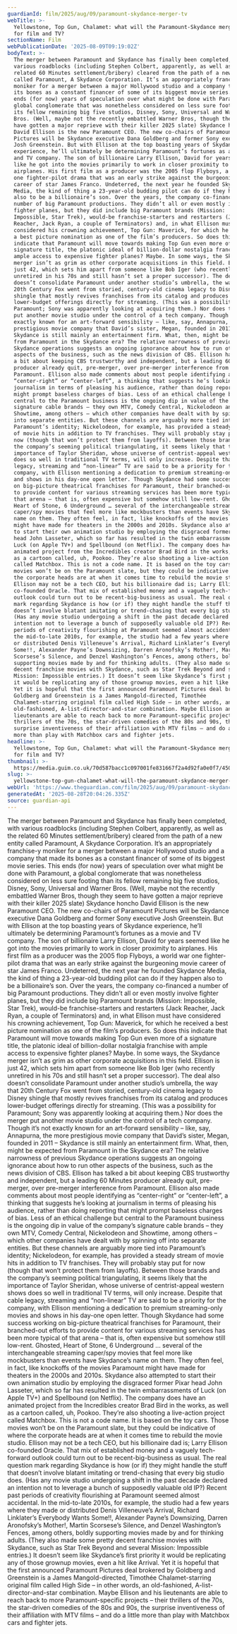 ```yaml
---
guardianId: film/2025/aug/09/paramount-skydance-merger-tv
webTitle: >-
  Yellowstone, Top Gun, Chalamet: what will the Paramount-Skydance merger mean
  for film and TV?
sectionName: Film
webPublicationDate: '2025-08-09T09:19:02Z'
bodyText: >-
  The merger between Paramount and Skydance has finally been completed, with
  various roadblocks (including Stephen Colbert, apparently, as well as the
  related 60 Minutes settlement/bribery) cleared from the path of a new entity
  called Paramount, A Skydance Corporation. It’s an appropriately franchise-y
  moniker for a merger between a major Hollywood studio and a company that made
  its bones as a constant financer of some of its biggest movie series. This
  ends (for now) years of speculation over what might be done with Paramount, a
  global conglomerate that was nonetheless considered on less sure footing than
  its fellow remaining big five studios, Disney, Sony, Universal and Warner
  Bros. (Well, maybe not the recently embattled Warner Bros, though they seem to
  have gotten a major reprieve with their killer 2025 slate) Skydance honcho
  David Ellison is the new Paramount CEO. The new co-chairs of Paramount
  Pictures will be Skydance executive Dana Goldberg and former Sony executive
  Josh Greenstein. But with Ellison at the top boasting years of Skydance
  experience, he’ll ultimately be determining Paramount’s fortunes as a movie
  and TV company. The son of billionaire Larry Ellison, David for years seemed
  like he got into the movies primarily to work in closer proximity to
  airplanes. His first film as a producer was the 2005 flop Flyboys, a world war
  one fighter-pilot drama that was an early strike against the burgeoning movie
  career of star James Franco. Undeterred, the next year he founded Skydance
  Media, the kind of thing a 23-year-old budding pilot can do if they happen
  also to be a billionaire’s son. Over the years, the company co-financed a
  number of big Paramount productions. They didn’t all or even mostly involve
  fighter planes, but they did include big Paramount brands (Mission:
  Impossible, Star Trek), would-be franchise-starters and restarters (Jack
  Reacher, Jack Ryan, a couple of Terminators) and, in what Ellison must have
  considered his crowning achievement, Top Gun: Maverick, for which he received
  a best picture nomination as one of the film’s producers. So does this
  indicate that Paramount will move towards making Top Gun even more of a
  signature title, the platonic ideal of billion-dollar nostalgia franchise with
  ample access to expensive fighter planes? Maybe. In some ways, the Skydance
  merger isn’t as grim as other corporate acquisitions in this field. Ellison is
  just 42, which sets him apart from someone like Bob Iger (who recently
  unretired in his 70s and still hasn’t set a proper successor). The deal also
  doesn’t consolidate Paramount under another studio’s umbrella, the way that
  20th Century Fox went from storied, century-old cinema legacy to Disney
  shingle that mostly revives franchises from its catalog and produces
  lower-budget offerings directly for streaming. (This was a possibility for
  Paramount; Sony was apparently looking at acquiring them.) Nor does the merger
  put another movie studio under the control of a tech company. Though it’s not
  exactly known for an art-forward sensibility – like, say, Annapurna, the more
  prestigious movie company that David’s sister, Megan, founded in 2011 –
  Skydance is still mainly an entertainment firm. What, then, might be expected
  from Paramount in the Skydance era? The relative narrowness of previous
  Skydance operations suggests an ongoing ignorance about how to run other
  aspects of the business, such as the news division of CBS. Ellison has talked
  a bit about keeping CBS trustworthy and independent, but a leading 60 Minutes
  producer already quit, pre-merger, over pre-merger interference from
  Paramount. Ellison also made comments about most people identifying as
  “center-right” or “center-left”, a thinking that suggests he’s looking at
  journalism in terms of pleasing his audience, rather than doing reporting that
  might prompt baseless charges of bias. Less of an ethical challenge but
  central to the Paramount business is the ongoing dip in value of the company’s
  signature cable brands – they own MTV, Comedy Central, Nickelodeon and
  Showtime, among others – which other companies have dealt with by spinning off
  into separate entities. But these channels are arguably more tied into
  Paramount’s identity; Nickelodeon, for example, has provided a steady stream
  of movie hits in addition to TV franchises. They will probably stay put for
  now (though that won’t protect them from layoffs). Between those brands and
  the company’s seeming political triangulating, it seems likely that the
  importance of Taylor Sheridan, whose universe of centrist-appeal western shows
  does so well in traditional TV terms, will only increase. Despite that cable
  legacy, streaming and “non-linear” TV are said to be a priority for the
  company, with Ellison mentioning a dedication to premium streaming-only movies
  and shows in his day-one open letter. Though Skydance had some success working
  on big-picture theatrical franchises for Paramount, their branched-out efforts
  to provide content for various streaming services has been more typical of
  that arena – that is, often expensive but somehow still low-rent. Ghosted,
  Heart of Stone, 6 Underground … several of the interchangeable streaming
  caper/spy movies that feel more like mockbusters than events have Skydance’s
  name on them. They often feel, in fact, like knockoffs of the movies Paramount
  might have made for theaters in the 2000s and 2010s. Skydance also attempted
  to start their own animation studio by employing the disgraced former Pixar
  head John Lasseter, which so far has resulted in the twin embarrassments of
  Luck (on Apple TV+) and Spellbound (on Netflix). The company does have an
  animated project from the Incredibles creator Brad Bird in the works, as well
  as a cartoon called, uh, Pookoo. They’re also shooting a live-action project
  called Matchbox. This is not a code name. It is based on the toy cars. Those
  movies won’t be on the Paramount slate, but they could be indicative of where
  the corporate heads are at when it comes time to rebuild the movie studio.
  Ellison may not be a tech CEO, but his billionaire dad is; Larry Ellison
  co-founded Oracle. That mix of established money and a vaguely tech-forward
  outlook could turn out to be recent-big-business as usual. The real question
  mark regarding Skydance is how (or if) they might handle the stuff that
  doesn’t involve blatant imitating or trend-chasing that every big studio does.
  (Has any movie studio undergoing a shift in the past decade declared an
  intention not to leverage a bunch of supposedly valuable old IP?) Recent past
  periods of creativity flourishing at Paramount seemed almost accidental. In
  the mid-to-late 2010s, for example, the studio had a few years where they made
  or distributed Denis Villeneuve’s Arrival, Richard Linklater’s Everybody Wants
  Some!!, Alexander Payne’s Downsizing, Darren Aronofsky’s Mother!, Martin
  Scorsese’s Silence, and Denzel Washington’s Fences, among others, boldly
  supporting movies made by and for thinking adults. (They also made some pretty
  decent franchise movies with Skydance, such as Star Trek Beyond and several
  Mission: Impossible entries.) It doesn’t seem like Skydance’s first priority
  it would be replicating any of those grownup movies, even a hit like Arrival.
  Yet it is hopeful that the first announced Paramount Pictures deal brokered by
  Goldberg and Greenstein is a James Mangold-directed, Timothée
  Chalamet-starring original film called High Side – in other words, an
  old-fashioned, A-list-director-and-star combination. Maybe Ellison and his
  lieutenants are able to reach back to more Paramount-specific projects – their
  thrillers of the 70s, the star-driven comedies of the 80s and 90s, the
  surprise inventiveness of their affiliation with MTV films – and do a little
  more than play with Matchbox cars and fighter jets.
headline: >-
  Yellowstone, Top Gun, Chalamet: what will the Paramount-Skydance merger mean
  for film and TV?
thumbnail: >-
  https://media.guim.co.uk/70d587bacc1c097001fe831667f2a4d92fa0e0f7/450_0_2920_2336/500.jpg
slug: >-
  yellowstone-top-gun-chalamet-what-will-the-paramount-skydance-merger-mean-for-film-and-tv
webUrl: 'https://www.theguardian.com/film/2025/aug/09/paramount-skydance-merger-tv'
generatedAt: '2025-08-28T20:04:26.335Z'
source: guardian-api
---
```

The merger between Paramount and Skydance has finally been completed, with various roadblocks (including Stephen Colbert, apparently, as well as the related 60 Minutes settlement/bribery) cleared from the path of a new entity called Paramount, A Skydance Corporation. It’s an appropriately franchise-y moniker for a merger between a major Hollywood studio and a company that made its bones as a constant financer of some of its biggest movie series. This ends (for now) years of speculation over what might be done with Paramount, a global conglomerate that was nonetheless considered on less sure footing than its fellow remaining big five studios, Disney, Sony, Universal and Warner Bros. (Well, maybe not the recently embattled Warner Bros, though they seem to have gotten a major reprieve with their killer 2025 slate) Skydance honcho David Ellison is the new Paramount CEO. The new co-chairs of Paramount Pictures will be Skydance executive Dana Goldberg and former Sony executive Josh Greenstein. But with Ellison at the top boasting years of Skydance experience, he’ll ultimately be determining Paramount’s fortunes as a movie and TV company. The son of billionaire Larry Ellison, David for years seemed like he got into the movies primarily to work in closer proximity to airplanes. His first film as a producer was the 2005 flop Flyboys, a world war one fighter-pilot drama that was an early strike against the burgeoning movie career of star James Franco. Undeterred, the next year he founded Skydance Media, the kind of thing a 23-year-old budding pilot can do if they happen also to be a billionaire’s son. Over the years, the company co-financed a number of big Paramount productions. They didn’t all or even mostly involve fighter planes, but they did include big Paramount brands (Mission: Impossible, Star Trek), would-be franchise-starters and restarters (Jack Reacher, Jack Ryan, a couple of Terminators) and, in what Ellison must have considered his crowning achievement, Top Gun: Maverick, for which he received a best picture nomination as one of the film’s producers. So does this indicate that Paramount will move towards making Top Gun even more of a signature title, the platonic ideal of billion-dollar nostalgia franchise with ample access to expensive fighter planes? Maybe. In some ways, the Skydance merger isn’t as grim as other corporate acquisitions in this field. Ellison is just 42, which sets him apart from someone like Bob Iger (who recently unretired in his 70s and still hasn’t set a proper successor). The deal also doesn’t consolidate Paramount under another studio’s umbrella, the way that 20th Century Fox went from storied, century-old cinema legacy to Disney shingle that mostly revives franchises from its catalog and produces lower-budget offerings directly for streaming. (This was a possibility for Paramount; Sony was apparently looking at acquiring them.) Nor does the merger put another movie studio under the control of a tech company. Though it’s not exactly known for an art-forward sensibility – like, say, Annapurna, the more prestigious movie company that David’s sister, Megan, founded in 2011 – Skydance is still mainly an entertainment firm. What, then, might be expected from Paramount in the Skydance era? The relative narrowness of previous Skydance operations suggests an ongoing ignorance about how to run other aspects of the business, such as the news division of CBS. Ellison has talked a bit about keeping CBS trustworthy and independent, but a leading 60 Minutes producer already quit, pre-merger, over pre-merger interference from Paramount. Ellison also made comments about most people identifying as “center-right” or “center-left”, a thinking that suggests he’s looking at journalism in terms of pleasing his audience, rather than doing reporting that might prompt baseless charges of bias. Less of an ethical challenge but central to the Paramount business is the ongoing dip in value of the company’s signature cable brands – they own MTV, Comedy Central, Nickelodeon and Showtime, among others – which other companies have dealt with by spinning off into separate entities. But these channels are arguably more tied into Paramount’s identity; Nickelodeon, for example, has provided a steady stream of movie hits in addition to TV franchises. They will probably stay put for now (though that won’t protect them from layoffs). Between those brands and the company’s seeming political triangulating, it seems likely that the importance of Taylor Sheridan, whose universe of centrist-appeal western shows does so well in traditional TV terms, will only increase. Despite that cable legacy, streaming and “non-linear” TV are said to be a priority for the company, with Ellison mentioning a dedication to premium streaming-only movies and shows in his day-one open letter. Though Skydance had some success working on big-picture theatrical franchises for Paramount, their branched-out efforts to provide content for various streaming services has been more typical of that arena – that is, often expensive but somehow still low-rent. Ghosted, Heart of Stone, 6 Underground … several of the interchangeable streaming caper/spy movies that feel more like mockbusters than events have Skydance’s name on them. They often feel, in fact, like knockoffs of the movies Paramount might have made for theaters in the 2000s and 2010s. Skydance also attempted to start their own animation studio by employing the disgraced former Pixar head John Lasseter, which so far has resulted in the twin embarrassments of Luck (on Apple TV+) and Spellbound (on Netflix). The company does have an animated project from the Incredibles creator Brad Bird in the works, as well as a cartoon called, uh, Pookoo. They’re also shooting a live-action project called Matchbox. This is not a code name. It is based on the toy cars. Those movies won’t be on the Paramount slate, but they could be indicative of where the corporate heads are at when it comes time to rebuild the movie studio. Ellison may not be a tech CEO, but his billionaire dad is; Larry Ellison co-founded Oracle. That mix of established money and a vaguely tech-forward outlook could turn out to be recent-big-business as usual. The real question mark regarding Skydance is how (or if) they might handle the stuff that doesn’t involve blatant imitating or trend-chasing that every big studio does. (Has any movie studio undergoing a shift in the past decade declared an intention not to leverage a bunch of supposedly valuable old IP?) Recent past periods of creativity flourishing at Paramount seemed almost accidental. In the mid-to-late 2010s, for example, the studio had a few years where they made or distributed Denis Villeneuve’s Arrival, Richard Linklater’s Everybody Wants Some!!, Alexander Payne’s Downsizing, Darren Aronofsky’s Mother!, Martin Scorsese’s Silence, and Denzel Washington’s Fences, among others, boldly supporting movies made by and for thinking adults. (They also made some pretty decent franchise movies with Skydance, such as Star Trek Beyond and several Mission: Impossible entries.) It doesn’t seem like Skydance’s first priority it would be replicating any of those grownup movies, even a hit like Arrival. Yet it is hopeful that the first announced Paramount Pictures deal brokered by Goldberg and Greenstein is a James Mangold-directed, Timothée Chalamet-starring original film called High Side – in other words, an old-fashioned, A-list-director-and-star combination. Maybe Ellison and his lieutenants are able to reach back to more Paramount-specific projects – their thrillers of the 70s, the star-driven comedies of the 80s and 90s, the surprise inventiveness of their affiliation with MTV films – and do a little more than play with Matchbox cars and fighter jets.
